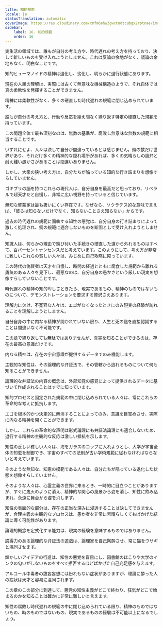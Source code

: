 ```yaml
---
title: 知的規範
locale: ja
statusTranslation: automatic
coverImage: https://res.cloudinary.com/xmfm6mhw3gwctndtcubgx2rptnae/image/upload/v1741354419/small_cover_la_gran_rebelion_28716e29d2.webp
sidebar:
    label: 16. 知的規範
    order: 16
---
```

実生活の領域では、誰もが自分の考え方や、時代遅れの考え方を持っており、決して新しいものを受け入れようとしません。これは反論の余地がなく、議論の余地もなく、明白なことです。

知的ヒューマノイドの精神は退化し、劣化し、明らかに退行状態にあります。

現在の人類の理解は、実際には古くて無意味な機械構造のようで、それ自体では真の柔軟性を発揮することができません。

精神には柔軟性がなく、多くの硬直した時代遅れの規範に閉じ込められています。

誰もが自分の考え方と、行動や反応を絶え間なく繰り返す特定の硬直した規範を持っています。

この問題全体で最も深刻なのは、無数の基準が、腐敗し無意味な無数の規範に相当することです。

いずれにせよ、人々は決して自分が間違っているとは感じません。頭の数だけ世界があり、それだけ多くの精神的な隠れ場所があれば、多くの気晴らしの詭弁と耐え難い愚かさがあることは間違いありません。

しかし、大衆の狭い考え方は、自分たちが陥っている知的な行き詰まりを想像すらしていません。

ゴキブリの脳を持つこれらの現代人は、自分自身を最高だと思っており、リベラルで超天才だと自慢し、非常に広い視野を持っていると信じています。

無知な啓蒙家は最も扱いにくい存在です。なぜなら、ソクラテス的な意味で言えば、「彼らは知らないだけでなく、知らないことさえ知らない」からです。

過去の時代遅れの規範に固執する知性の悪党は、自分自身の行き詰まりによって激しく処理され、鋼の規範に適合しないものを断固として受け入れようとしません。

知識人は、何らかの理由で錆び付いた手続きの硬直した道から外れるものはすべて、百パーセントナンセンスだと考えています。このようにして、考え方が非常に難しいこれらの貧しい人々は、みじめに自己欺瞞に陥っています。

この時代の偽賢者は天才を自慢し、時間の経過とともに腐食した規範から離れる勇気のある人々を見下し、最悪なのは、自分自身の愚かさという厳しい現実を想像すらしていないことです。

時代遅れの精神の知的卑しさときたら、現実であるもの、精神のものではないものについて、デモンストレーションを要求する贅沢さえあります。

理解力に欠け、不寛容な人々は、エゴがなくなったときにのみ現実の経験が訪れることを理解しようとしません。

自分自身の中に内なる精神が開かれていない限り、人生と死の謎を直接認識することは間違いなく不可能です。

この章で繰り返しても無駄ではありませんが、真実を知ることができるのは、存在の最高の意識だけです。

内なる精神は、存在の宇宙意識が提供するデータでのみ機能します。

主観的な知性は、その論理的な弁証法で、その管轄から逃れるものについて何も知ることができません。

論理的な弁証法の内容の概念は、外部知覚の感覚によって提供されるデータに基づいて作成されることはすでに知っています。

知的プロセスと固定された規範の中に閉じ込められている人々は、常にこれらの革命的な考えに抵抗します。

エゴを根本的かつ決定的に解消することによってのみ、意識を目覚めさせ、実際に内なる精神を開くことができます。

しかし、これらの革命的な声明は形式論理にも弁証法論理にも適合しないため、退行する精神の主観的な反応は激しい抵抗を示します。

知性の乏しい貧しい人々は、海をガラスのコップに入れようとし、大学が宇宙全体の知恵を制御でき、宇宙のすべての法則が古い学術規範に従わなければならないと考えています。

そのような無知な、知恵の模範である人々は、自分たちが陥っている退化した状態を想像すらしていません。

そのような人々は、心霊主義の世界に来るとき、一時的に目立つことがありますが、すぐに鬼火のように消え、精神的な関心の風景から姿を消し、知性に飲み込まれ、永遠に舞台から姿を消します。

知性の表面的な部分は、存在の正当な深みに浸透することは決してできませんが、合理主義の主観的なプロセスは、愚か者を非常に素晴らしくてもばかげた結論に導く可能性があります。

論理的概念を定式化する能力は、現実の経験を意味するものではありません。

説得力のある論理的な弁証法の遊戯は、論理家を自己陶酔させ、常に猫をウサギと混同させます。

輝かしいアイデアの行進は、知性の悪党を盲目にし、図書館のほこりや大学のインクの匂いがしないものをすべて拒否するほどばかげた自己充足感を与えます。

アルコール中毒者の譫妄妄想には紛れもない症状がありますが、理論に酔った人の症状は天才と容易に混同されます。

この章のこの部分に到達して、悪党の知性主義がどこで終わり、狂気がどこで始まるのかを知ることは確かに非常に難しいと言えます。

知性の腐敗し時代遅れの規範の中に閉じ込められている限り、精神のものではないもの、時のものではないもの、現実であるものの経験は不可能以上になるでしょう。

